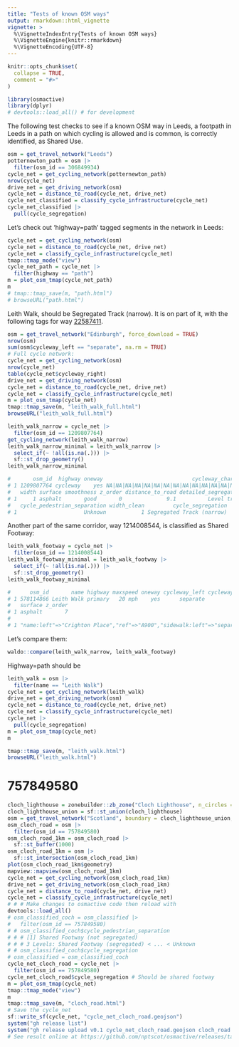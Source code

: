 ---
title: "Tests of known OSM ways"
output: rmarkdown::html_vignette
vignette: >
  %\VignetteIndexEntry{Tests of known OSM ways}
  %\VignetteEngine{knitr::rmarkdown}
  %\VignetteEncoding{UTF-8}
---

```{r, include = FALSE}
knitr::opts_chunk$set(
  collapse = TRUE,
  comment = "#>"
)
```

```{r setup}
library(osmactive)
library(dplyr)
# devtools::load_all() # for development
```

The following test checks to see if a known OSM way in Leeds, a footpath in Leeds in a path on which cycling is allowed and is common, is correctly identified, as Shared Use.

```{r}
osm = get_travel_network("Leeds")
potternewton_path = osm |>
  filter(osm_id == 306849934)
cycle_net = get_cycling_network(potternewton_path)
nrow(cycle_net)
drive_net = get_driving_network(osm)
cycle_net = distance_to_road(cycle_net, drive_net)
cycle_net_classified = classify_cycle_infrastructure(cycle_net)
cycle_net_classified |>
  pull(cycle_segregation)
```

Let's check out 'highway=path' tagged segments in the network in Leeds:

```{r}
cycle_net = get_cycling_network(osm)
cycle_net = distance_to_road(cycle_net, drive_net)
cycle_net = classify_cycle_infrastructure(cycle_net)
tmap::tmap_mode("view")
cycle_net_path = cycle_net |>
  filter(highway == "path")
m = plot_osm_tmap(cycle_net_path)
m
# tmap::tmap_save(m, "path.html")
# browseURL("path.html")
```

Leith Walk, should be Segregated Track (narrow).
It is on part of it, with the following tags for way [22587411](https://www.openstreetmap.org/way/22587411).

```{r}
osm = get_travel_network("Edinburgh", force_download = TRUE)
nrow(osm)
sum(osm$cycleway_left == "separate", na.rm = TRUE)
# Full cycle network:
cycle_net = get_cycling_network(osm)
nrow(cycle_net)
table(cycle_net$cycleway_right)
drive_net = get_driving_network(osm)
cycle_net = distance_to_road(cycle_net, drive_net)
cycle_net = classify_cycle_infrastructure(cycle_net)
m = plot_osm_tmap(cycle_net)
tmap::tmap_save(m, "leith_walk_full.html")
browseURL("leith_walk_full.html")
```

```{r}
leith_walk_narrow = cycle_net |>
  filter(osm_id == 1209807764)
get_cycling_network(leith_walk_narrow)
leith_walk_narrow_minimal = leith_walk_narrow |>
  select_if(~ !all(is.na(.))) |>
  sf::st_drop_geometry()
leith_walk_narrow_minimal
```

```{r, echo=FALSE}
#       osm_id  highway oneway                            cycleway_chars lit
# 1 1209807764 cycleway    yes NA|NA|NA|NA|NA|NA|NA|NA|NA|NA|NA|NA|NA|NA yes
#   width surface smoothness z_order distance_to_road detailed_segregation
# 1     1 asphalt       good       0              9.1          Level track
#   cycle_pedestrian_separation width_clean         cycle_segregation
# 1                     Unknown           1 Segregated Track (narrow)
```

Another part of the same corridor, way 1214008544, is classified as Shared Footway: 

```{r}
leith_walk_footway = cycle_net |>
  filter(osm_id == 1214008544)
leith_walk_footway_minimal = leith_walk_footway |>
  select_if(~ !all(is.na(.))) |>
  sf::st_drop_geometry()
leith_walk_footway_minimal
```

```{r, echo=FALSE}
#      osm_id       name highway maxspeed oneway cycleway_left cycleway_right lit
# 1 578114866 Leith Walk primary   20 mph    yes      separate             no yes
#   surface z_order
# 1 asphalt       7
#                                                                                       other_tags
# 1 "name:left"=>"Crighton Place","ref"=>"A900","sidewalk:left"=>"separate","sidewalk:right"=>"no"
```

Let's compare them:

```{r}
waldo::compare(leith_walk_narrow, leith_walk_footway)
```

Highway=path should be

```{r}
leith_walk = osm |>
  filter(name == "Leith Walk")
cycle_net = get_cycling_network(leith_walk)
drive_net = get_driving_network(osm)
cycle_net = distance_to_road(cycle_net, drive_net)
cycle_net = classify_cycle_infrastructure(cycle_net)
cycle_net |>
  pull(cycle_segregation)
m = plot_osm_tmap(cycle_net)
m
```

```{r}
tmap::tmap_save(m, "leith_walk.html")
browseURL("leith_walk.html")
```

# 757849580

```{r}
cloch_lighthouse = zonebuilder::zb_zone("Cloch Lighthouse", n_circles = 3)
cloch_lighthouse_union = sf::st_union(cloch_lighthouse)
osm = get_travel_network("Scotland", boundary = cloch_lighthouse_union, boundary_type = "clipsrc")
osm_cloch_road = osm |>
  filter(osm_id == 757849580)
osm_cloch_road_1km = osm_cloch_road |>
  sf::st_buffer(1000)
osm_cloch_road_1km = osm |>
  sf::st_intersection(osm_cloch_road_1km)
plot(osm_cloch_road_1km$geometry)
mapview::mapview(osm_cloch_road_1km)
cycle_net = get_cycling_network(osm_cloch_road_1km)
drive_net = get_driving_network(osm_cloch_road_1km)
cycle_net = distance_to_road(cycle_net, drive_net)
cycle_net = classify_cycle_infrastructure(cycle_net)
# # # Make changes to osmactive code then reload with
devtools::load_all()
# osm_classified_coch = osm_classified |>
#   filter(osm_id == 757849580)
# # osm_classified_coch$cycle_pedestrian_separation
# # # [1] Shared Footway (not segregated)
# # # 3 Levels: Shared Footway (segregated) < ... < Unknown
# # osm_classified_coch$cycle_segregation
# osm_classified = osm_classified_coch
cycle_net_cloch_road = cycle_net |>
  filter(osm_id == 757849580)
cycle_net_cloch_road$cycle_segregation # Should be shared footway
m = plot_osm_tmap(cycle_net)
tmap::tmap_mode("view")
m
tmap::tmap_save(m, "cloch_road.html")
# Save the cycle_net
sf::write_sf(cycle_net, "cycle_net_cloch_road.geojson")
system("gh release list")
system("gh release upload v0.1 cycle_net_cloch_road.geojson cloch_road.html --clobber")
# See result online at https://github.com/nptscot/osmactive/releases/tag/v0.1/cycle_net_cloch_road.geojson
```